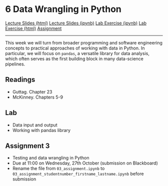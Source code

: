 # 6 Data Wrangling in Python

<div id="buttons">
<a class="btn btn-primary btn-lg" role="button" href="lectures/06_week.html">Lecture Slides (html)</a>
<a class="btn btn-secondary btn-lg" role="button" href="https://github.com/ASDS-TCD/POP77001_Computer_Programming_2021/blob/main/lectures/06_week.ipynb">Lecture Slides (ipynb)</a>
<a class="btn btn-success btn-lg" role="button" href="https://github.com/ASDS-TCD/POP77001_Computer_Programming_2021/blob/main/labs/06_week.ipynb">Lab Exercise (ipynb)</a>
<a class="btn btn-secondary btn-lg" role="button" href="labs/06_week.html">Lab Exercise (html)</a>
<a class="btn btn-danger btn-lg" role="button" href="https://github.com/ASDS-TCD/POP77001_Computer_Programming_2021/blob/main/assignments/03_assignment.ipynb">Assignment</a>
</div>
---

This week we will turn from broader programming and software engineering concepts to practical approaches of working with data in Python. In particular, we will focus on `pandas`, a versatile library for data analysis, which often serves as the first building block in many data-science pipelines.

## Readings

- Guttag. Chapter 23
- McKinney. Chapters 5-9

## Lab

- Data input and output
- Working with pandas library

## Assignment 3

- Testing and data wrangling in Python
- Due at 11:00 on Wednesday, 27th October (submission on Blackboard)
- Rename the file from `03_assignment.ipynb` to `03_assignment_studentnumber_firstname_lastname.ipynb` before submission
